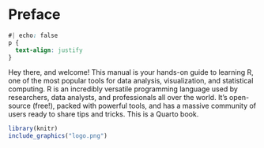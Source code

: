 # Preface {.unnumbered}


```css
#| echo: false
p {
  text-align: justify
}
```

Hey there, and welcome! This manual is your hands-on guide to learning R, one of the most popular tools for data analysis, visualization, and statistical computing. R is an incredibly versatile programming language used by researchers, data analysts, and professionals all over the world. It's open-source (free!), packed with powerful tools, and has a massive community of users ready to share tips and tricks.
This is a Quarto book.


```r
library(knitr)
include_graphics("logo.png")

```

